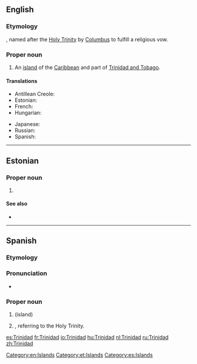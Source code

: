 ==English==
{{wikipedia}}

===Etymology===
{{etyl|es|en}} {{term|trinidad||trinity|lang=es}}, named after the [[Holy Trinity]] by [[Columbus]] to fulfill a religious vow.

===Proper noun===
{{en-proper noun}}

# An [[island]] of the [[Caribbean]] and part of [[Trinidad and Tobago]].

====Translations====
{{trans-top|an island of the Caribbean}}
* Antillean Creole: {{tø|gcf|Trinidad}}
* Estonian: {{t-|et|Trinidad}}
* French: {{t+|fr|Trinité|f}}
* Hungarian: {{t+|hu|Trinidad}}
{{trans-mid}}
* Japanese: {{t-|ja|トリニダード島|tr=torinidādotō}}
* Russian: {{t-|ru|Тринидад|m|tr=Trinidád}}
* Spanish: {{t+|es|Trinidad|f}}
{{trans-bottom}}

[[Category:en:Islands]]

----

==Estonian==
{{wikipedia|lang=et}}

===Proper noun===
{{head|et|proper noun}}

# {{l|en|Trinidad}}

====See also====
* {{l|et|Trinidad ja Tobago}}

[[Category:et:Islands]]

----

==Spanish==

===Etymology===
{{term|trinidad||trinity|lang=es}}

===Pronunciation===
* {{rhymes|að|lang=es}}

===Proper noun===
{{head|es|proper noun|f}}

# {{l|en|Trinidad}} (island)
# {{given name|female|lang=es}}, referring to the Holy Trinity.

[[Category:es:Islands]]

[[es:Trinidad]]
[[fr:Trinidad]]
[[io:Trinidad]]
[[hu:Trinidad]]
[[nl:Trinidad]]
[[ru:Trinidad]]
[[zh:Trinidad]]